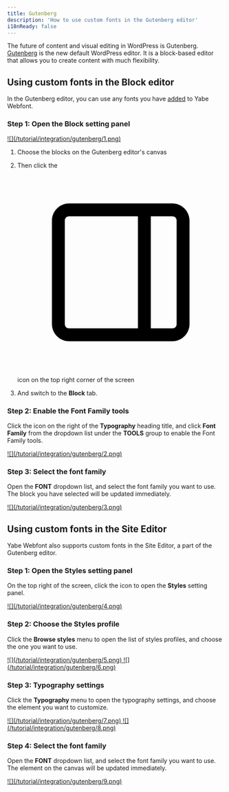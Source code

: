 ```yaml
---
title: Gutenberg
description: 'How to use custom fonts in the Gutenberg editor'
i18nReady: false
---
```


The future of content and visual editing in WordPress is Gutenberg. [Gutenberg](https://wordpress.org/gutenberg/) is the new default WordPress editor. It is a block-based editor that allows you to create content with much flexibility.

## Using custom fonts in the Block editor

In the Gutenberg editor, you can use any fonts you have [added](/en/font/custom-font) to Yabe Webfont.

### Step 1: Open the Block setting panel

<a data-fslightbox href="/tutorial/integration/gutenberg/1.png">
![](/tutorial/integration/gutenberg/1.png)
</a>

1. Choose the blocks on the Gutenberg editor's canvas

2. Then click the <code><svg class="inline-block h:1.4em px:2 vertical-align:-.325em fill:current" xmlns="http://www.w3.org/2000/svg" viewBox="0 0 24 24" aria-hidden="true" focusable="false"><path fill-rule="evenodd" clip-rule="evenodd" d="M18 4H6c-1.1 0-2 .9-2 2v12c0 1.1.9 2 2 2h12c1.1 0 2-.9 2-2V6c0-1.1-.9-2-2-2zm-4 14.5H6c-.3 0-.5-.2-.5-.5V6c0-.3.2-.5.5-.5h8v13zm4.5-.5c0 .3-.2.5-.5.5h-2.5v-13H18c.3 0 .5.2.5.5v12z"></path></svg></code> icon on the top right corner of the screen 

3. And switch to the **Block** tab.

### Step 2: Enable the Font Family tools

Click the <code><i class="fa-solid fa-ellipsis-vertical"></i></code> icon on the right of the **Typography** heading title, and click **Font Family** from the dropdown list under the **TOOLS** group to enable the Font Family tools.

<a data-fslightbox href="/tutorial/integration/gutenberg/2.png">
![](/tutorial/integration/gutenberg/2.png)
</a>

### Step 3: Select the font family

Open the **FONT** dropdown list, and select the font family you want to use. The block you have selected will be updated immediately.

<a data-fslightbox href="/tutorial/integration/gutenberg/3.png">
![](/tutorial/integration/gutenberg/3.png)
</a>


## Using custom fonts in the Site Editor

Yabe Webfont also supports custom fonts in the Site Editor, a part of the Gutenberg editor.

### Step 1: Open the Styles setting panel

On the top right of the screen, click the <code><i class="fa-regular fa-circle-half-stroke"></i></code> icon to open the **Styles** setting panel.

<a data-fslightbox href="/tutorial/integration/gutenberg/4.png">
![](/tutorial/integration/gutenberg/4.png)
</a>

### Step 2: Choose the Styles profile

Click the **Browse styles** menu to open the list of styles profiles, and choose the one you want to use.

<a data-fslightbox href="/tutorial/integration/gutenberg/5.png">
![](/tutorial/integration/gutenberg/5.png)
</a>

<a data-fslightbox href="/tutorial/integration/gutenberg/6.png">
![](/tutorial/integration/gutenberg/6.png)
</a>

### Step 3: Typography settings

Click the **Typography** menu to open the typography settings, and choose the element you want to customize.

<a data-fslightbox href="/tutorial/integration/gutenberg/7.png">
![](/tutorial/integration/gutenberg/7.png)
</a>

<a data-fslightbox href="/tutorial/integration/gutenberg/8.png">
![](/tutorial/integration/gutenberg/8.png)
</a>

### Step 4: Select the font family

Open the **FONT** dropdown list, and select the font family you want to use. The element on the canvas will be updated immediately.

<a data-fslightbox href="/tutorial/integration/gutenberg/9.png">
![](/tutorial/integration/gutenberg/9.png)
</a>
